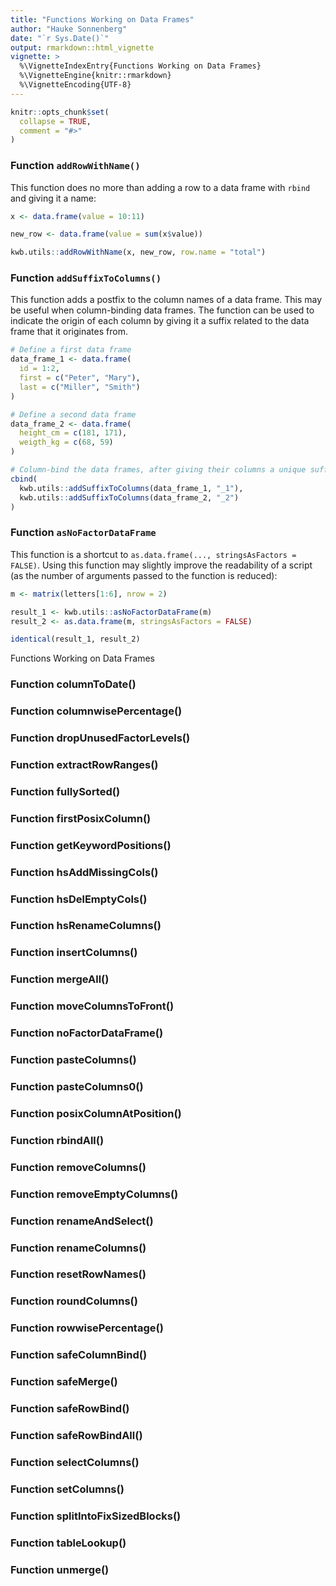 ```yaml
---
title: "Functions Working on Data Frames"
author: "Hauke Sonnenberg"
date: "`r Sys.Date()`"
output: rmarkdown::html_vignette
vignette: >
  %\VignetteIndexEntry{Functions Working on Data Frames}
  %\VignetteEngine{knitr::rmarkdown}
  %\VignetteEncoding{UTF-8}
---
```


```r
knitr::opts_chunk$set(
  collapse = TRUE,
  comment = "#>"
)
```

### Function `addRowWithName()`

This function does no more than adding a row to a data frame with `rbind` and
giving it a name:

```r
x <- data.frame(value = 10:11)

new_row <- data.frame(value = sum(x$value))

kwb.utils::addRowWithName(x, new_row, row.name = "total")
```

### Function `addSuffixToColumns()`

This function adds a postfix to the column names of a data frame. This may be
useful when column-binding data frames. The function can be used to indicate the
origin of each column by giving it a suffix related to the data frame that it
originates from.

```r
# Define a first data frame
data_frame_1 <- data.frame(
  id = 1:2, 
  first = c("Peter", "Mary"), 
  last = c("Miller", "Smith")
)

# Define a second data frame
data_frame_2 <- data.frame(
  height_cm = c(181, 171),
  weigth_kg = c(68, 59)
)

# Column-bind the data frames, after giving their columns a unique suffix
cbind(
  kwb.utils::addSuffixToColumns(data_frame_1, "_1"),
  kwb.utils::addSuffixToColumns(data_frame_2, "_2")
)
```

### Function `asNoFactorDataFrame`

This function is a shortcut to `as.data.frame(..., stringsAsFactors = FALSE)`. 
Using this function may slightly improve the readability of a script (as the 
number of arguments passed to the function is reduced):

```r
m <- matrix(letters[1:6], nrow = 2)

result_1 <- kwb.utils::asNoFactorDataFrame(m)
result_2 <- as.data.frame(m, stringsAsFactors = FALSE)

identical(result_1, result_2)
```

Functions Working on Data Frames

### Function columnToDate()
### Function columnwisePercentage()
### Function dropUnusedFactorLevels()
### Function extractRowRanges()
### Function fullySorted()
### Function firstPosixColumn()
### Function getKeywordPositions()
### Function hsAddMissingCols()
### Function hsDelEmptyCols()
### Function hsRenameColumns()
### Function insertColumns()
### Function mergeAll()
### Function moveColumnsToFront()
### Function noFactorDataFrame()
### Function pasteColumns()
### Function pasteColumns0()
### Function posixColumnAtPosition()
### Function rbindAll()
### Function removeColumns()
### Function removeEmptyColumns()
### Function renameAndSelect()
### Function renameColumns()
### Function resetRowNames()
### Function roundColumns()
### Function rowwisePercentage()
### Function safeColumnBind()
### Function safeMerge()
### Function safeRowBind()
### Function safeRowBindAll()
### Function selectColumns()
### Function setColumns()
### Function splitIntoFixSizedBlocks()
### Function tableLookup()
### Function unmerge()
